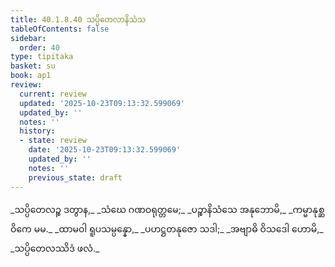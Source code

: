 ```yaml
---
title: 40.1.8.40 သပ္ပိတေလာနိသံသ
tableOfContents: false
sidebar:
  order: 40
type: tipitaka
basket: su
book: ap1
review:
  current: review
  updated: '2025-10-23T09:13:32.599069'
  updated_by: ''
  notes: ''
  history:
  - state: review
    date: '2025-10-23T09:13:32.599069'
    updated_by: ''
    notes: ''
    previous_state: draft
---
```



<ReviewStatus review={frontmatter.review} showDetails={true} />

<HypothesisAnnotation frontmatter={frontmatter} />

<DynamicBreadcrumb />

<Division number="193" book="ap1" e="ch" v="20" p="368">

<Paragraph number="4490" type="verses" book="ap1">
_သပ္ပိတေလဉ္စ ဒတွာန,_  
_သံဃေ ဂဏဝရုတ္တမေ;_  
_ပဉ္စာနိသံသေ အနုဘောမိ,_  
_ကမ္မာနုစ္ဆဝိကေ မမ._  

</Paragraph>

</Division>
<Division number="194" book="ap1" e="ch" v="20" p="368">

<Paragraph number="4491" type="verses" book="ap1">
_ထာမဝါ ရူပသမ္ပန္နော,_  
_ပဟဋ္ဌတနုဇော သဒါ;_  
_အဗျာဓိ ဝိသဒေါ ဟောမိ,_  
_သပ္ပိတေလဿိဒံ ဖလံ._
</Paragraph>
</Division>